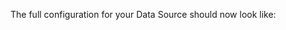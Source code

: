 
<ConfigForAssetsRuntime />

The full configuration for your Data Source should now look like:

```python title="Python" name="version-0.18 full datasource_config for runtime spark datasource"
```

<CautionRuntimeBatchIdentifierValues />